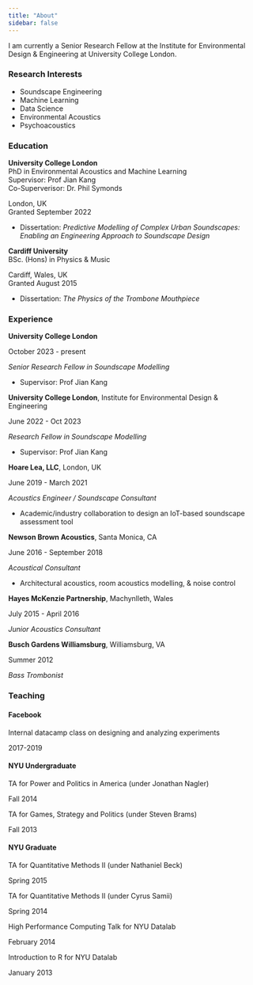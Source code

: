 ```yaml
---
title: "About"
sidebar: false
---
```


I am currently a Senior Research Fellow at the Institute for Environmental Design & Engineering at University College London. 

### Research Interests

- Soundscape Engineering
- Machine Learning
- Data Science
- Environmental Acoustics
- Psychoacoustics

### Education

::: {.d-flex .justify-content-between}
::: {}
**University College London**   
PhD in Environmental Acoustics and Machine Learning     
Supervisor: Prof Jian Kang      
Co-Superverisor: Dr. Phil Symonds   
:::
::: {.text-end}
London, UK  
Granted September 2022  
:::
:::
- Dissertation: *Predictive Modelling of Complex Urban Soundscapes: Enabling an Engineering Approach to Soundscape Design*

::: {.d-flex .justify-content-between}
::: {}
**Cardiff University**  
BSc. (Hons) in Physics & Music  
:::
::: {.text-end}
Cardiff, Wales, UK      
Granted August 2015
:::
:::
- Dissertation: *The Physics of the Trombone Mouthpiece*

### Experience

::: {.d-flex .justify-content-between}
::: {}
**University College London**
:::
::: {.text-end}
October 2023 - present
:::
:::
*Senior Research Fellow in Soundscape Modelling*

- Supervisor: Prof Jian Kang

::: {.d-flex .justify-content-between}
::: {}
**University College London**, Institute for Environmental Design & Engineering
:::
::: {.text-end}
June 2022 - Oct 2023
:::
:::
*Research Fellow in Soundscape Modelling*

- Supervisor: Prof Jian Kang

::: {.d-flex .justify-content-between}
::: {}
**Hoare Lea, LLC**, London, UK
:::
::: {.text-end}
June 2019 - March 2021
:::
:::
*Acoustics Engineer / Soundscape Consultant*

- Academic/industry collaboration to design an IoT-based soundscape assessment tool

::: {.d-flex .justify-content-between}
::: {}
**Newson Brown Acoustics**, Santa Monica, CA  
:::
::: {.text-end}
June 2016 - September 2018
:::
:::
*Acoustical Consultant*

- Architectural acoustics, room acoustics modelling, & noise control

::: {.d-flex .justify-content-between}
::: {}
**Hayes McKenzie Partnership**, Machynlleth, Wales
:::
::: {.text-end}
July 2015 - April 2016
:::
:::
*Junior Acoustics Consultant*

::: {.d-flex .justify-content-between}
::: {}
**Busch Gardens Williamsburg**, Williamsburg, VA
:::
::: {.text-end}
Summer 2012
:::
:::
*Bass Trombonist*

### Teaching

#### Facebook
::: {.d-flex .justify-content-between}
::: {}
Internal datacamp class on designing and analyzing experiments 
:::
::: {.text-end}
2017-2019
:::
:::

#### NYU Undergraduate
::: {.d-flex .justify-content-between}
::: {}
TA for Power and Politics in America (under Jonathan Nagler)
:::
::: {.text-end}
Fall 2014
:::
:::

::: {.d-flex .justify-content-between}
::: {}
TA for Games, Strategy and Politics (under Steven Brams)
:::
::: {.text-end}
Fall 2013
:::
:::

#### NYU Graduate

::: {.d-flex .justify-content-between}
::: {}
TA for Quantitative Methods II (under Nathaniel Beck)
:::
::: {.text-end}
Spring 2015
:::
:::

::: {.d-flex .justify-content-between}
::: {}
TA for Quantitative Methods II (under Cyrus Samii)
:::
::: {.text-end}
Spring 2014
:::
:::

::: {.d-flex .justify-content-between}
::: {}
High Performance Computing Talk for NYU Datalab
:::
::: {.text-end}
February 2014
:::
:::

::: {.d-flex .justify-content-between}
::: {}
Introduction to R for NYU Datalab
:::
::: {.text-end}
January 2013
:::
:::
